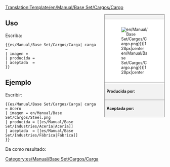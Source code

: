 <noinclude>[[Translation:Template/en/Manual/Base Set/Cargos/Cargo]]</noinclude><!--
--><div style="float:right; width:15em; font-size:90%; border:1px solid gray; background-color:#f2f2f2; margin-left:1em; margin-bottom:1em">
<div style="text-align:center; border-bottom:1px solid gray"><strong>{{{carga|Carga}}}</strong></div>
<div style="padding:1em; background-color:white">[[File:{{{imagen|en/Manual/Base Set/Cargos/Cargo.png}}}|128px|center]]</div>
<div style="border-top:1px solid gray; padding:0.5em"><strong>Producida por:</strong> {{{producida}}}</div>
<div style="border-top:1px solid gray; padding:0.5em"><strong>Aceptada por:</strong> {{{aceptada}}}</div>
</div><noinclude>

{{en/-}}
==Uso==
Escriba:
<pre>{{es/Manual/Base Set/Cargos/Carga| carga  = 
| imagen = 
| producida =
| aceptada  =
}}</pre>

==Ejemplo==
Escribir:
<pre>{{es/Manual/Base Set/Cargos/Carga| carga  = Acero
| imagen = en/Manual/Base Set/Cargos/Steel.png
| producida = [[es/Manual/Base Set/Industries/Acería|Acería]]
| aceptada  = [[es/Manual/Base Set/Industries/Fábrica|Fábrica]]
}}</pre>
Da como resultado:
{{es/Manual/Base Set/Cargos/Carga| carga  = Acero
| imagen = en/Manual/Base Set/Cargos/Steel.png
| producida = Acería
| aceptada  = Fábrica
}}
</noinclude><includeonly>[[Category:es/Manual/Base Set/Cargos/Carga]]</includeonly>
